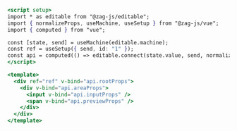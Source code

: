 ```jsx
<script setup>
import * as editable from "@zag-js/editable";
import { normalizeProps, useMachine, useSetup } from "@zag-js/vue";
import { computed } from "vue";

const [state, send] = useMachine(editable.machine);
const ref = useSetup({ send, id: "1" });
const api = computed(() => editable.connect(state.value, send, normalizeProps));
</script>

<template>
  <div ref="ref" v-bind="api.rootProps">
    <div v-bind="api.areaProps">
      <input v-bind="api.inputProps" />
      <span v-bind="api.previewProps" />
    </div>
  </div>
</template>
```

